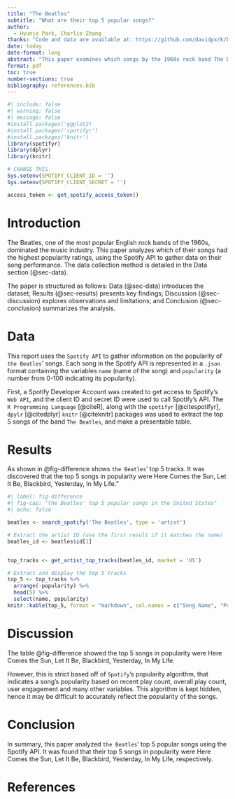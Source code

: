 ```yaml
---
title: "The Beatles"
subtitle: "What are their top 5 popular songs?"
author: 
  - Hyunje Park, Charlie Zhang
thanks: "Code and data are available at: https://github.com/davidpxrk/beatles-top-5-songs"
date: today
date-format: long
abstract: "This paper examines which songs by the 1960s rock band The Beatles have the highest popularity in the United States, based on Spotify's popularity metric. It was discovered that the top 5 songs in popularity were Here Comes the Sun, Let It Be, Blackbird, Yesterday, In My Life."
format: pdf
toc: true
number-sections: true
bibliography: references.bib
---
```


```r
#| include: false
#| warning: false
#| message: false
#install.packages('ggplot2)
#install.packages('spotifyr')
#install.packages('knitr')
library(spotifyr)
library(dplyr)
library(knitr)

# CHANGE THIS
Sys.setenv(SPOTIFY_CLIENT_ID = '')
Sys.setenv(SPOTIFY_CLIENT_SECRET = '')

access_token <- get_spotify_access_token()
```

\newpage

# Introduction

The Beatles, one of the most popular English rock bands of the 1960s, dominated the music industry. This paper analyzes which of their songs had the highest popularity ratings, using the Spotify API to gather data on their song performance. The data collection method is detailed in the Data section (@sec-data).

The paper is structured as follows: Data (@sec-data) introduces the dataset; Results (@sec-results) presents key findings; Discussion (@sec-discussion) explores observations and limitations; and Conclusion (@sec-conclusion) summarizes the analysis.

# Data {#sec-data}

This report uses the `Spotify API` to gather information on the popularity of `the Beatles`' songs. Each song in the Spotify API is represented in a `.json` format containing the variables `name` (name of the song) and `popularity` (a number from 0-100 indicating its popularity).

First, a Spotify Developer Account was created to get access to Spotify's `Web API`, and the client ID and secret ID were used to call Spotify's API. The `R Programming Language` [@citeR], along with the `spotifyr` [@citespotifyr], `dpylr` [@citedplyr] `knitr` [@citeknitr] packages was used to extract the top 5 songs of the band `The Beatles`, and make a presentable table.

# Results {#sec-results}

As shown in @fig-difference shows `the Beatles`' top 5 tracks. It was discovered that the top 5 songs in popularity were Here Comes the Sun, Let It Be, Blackbird, Yesterday, In My Life."

```r
#| label: fig-difference
#| fig-cap: "the Beatles' top 5 popular songs in the United States"
#| echo: false

beatles <- search_spotify('The Beatles', type = 'artist')

# Extract the artist ID (use the first result if it matches the name)
beatles_id <- beatles$id[1]


top_tracks <- get_artist_top_tracks(beatles_id, market = 'US')

# Extract and display the top 5 tracks
top_5 <- top_tracks %>%
  arrange(-popularity) %>%
  head(5) %>%
  select(name, popularity)
knitr::kable(top_5, format = "markdown", col.names = c("Song Name", "Popularity"))

```

\newpage

# Discussion {#sec-discussion}

The table @fig-difference showed the top 5 songs in popularity were Here Comes the Sun, Let It Be, Blackbird, Yesterday, In My Life. 

However, this is strict based off of `Spotify`'s popularity algorithm, that indicates a song's popularity based on recent play count, overall play count, user engagement and many other variables. This algorithm is kept hidden, hence it may be difficult to accurately reflect the popularity of the songs.


# Conclusion {#sec-conclusion}

In summary, this paper analyzed `the Beatles`' top 5 popular songs using the Spotify API. It was found that their top 5 songs in popularity were Here Comes the Sun, Let It Be, Blackbird, Yesterday, In My Life, respectively.


\newpage

# References
